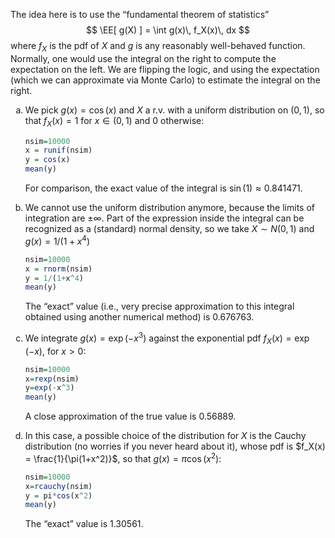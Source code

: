 The idea here is to use the "fundamental theorem of statistics"
$$ \EE[ g(X) ] = \int g(x)\, f_X(x)\, dx $$
where $f_X$ is the pdf of $X$ and $g$ is any reasonably well-behaved function. 
Normally, one would use the integral on the right to compute the expectation
on the left. We are flipping the logic, and using the expectation 
(which we can approximate via Monte Carlo) to estimate the integral on the 
right. 

a) 
    We pick $g(x) = \cos(x)$ and $X$ a r.v. with a uniform distribution on $(0,1)$, so that $f_X(x) = 1$ for $x\in (0,1)$ and $0$ otherwise:
  

    ```r
    nsim=10000
    x = runif(nsim)
    y = cos(x)
    mean(y)
    ```
    
    For comparison, the exact value of the integral is $\sin(1) \approx 0.841471$. 
  
b) 
    We cannot use the uniform distribution anymore, because the limits of integration are $\pm \infty$. Part of the expression inside the integral can be recognized as a (standard) normal density, so we take $X \sim N(0,1)$ and $g(x) =
    1/(1+x^4)$
    
    
    ```r
    nsim=10000
    x = rnorm(nsim)
    y = 1/(1+x^4)
    mean(y)
    ```
    
    The "exact" value (i.e., very precise approximation to this integral obtained using another numerical method) is $0.676763$. 
  
c) 
    We integrate $g(x) = \exp(-x^3)$ against the exponential pdf $f_X(x) = \exp(-x)$, for $x>0$: 
  
    ```r
    nsim=10000
    x=rexp(nsim)
    y=exp(-x^3)
    mean(y)
    ```
  
    A close approximation of the true value is $0.56889$.
  
d) 
    In this case, a possible choice of the distribution for $X$ is the Cauchy distribution (no worries if you never heard about it), whose pdf is $f_X(x) = \frac{1}{\pi(1+x^2)}$, so that $g(x) = \pi \cos(x^2)$:
  
    ```r
    nsim=10000
    x=rcauchy(nsim)
    y = pi*cos(x^2)
    mean(y)
    ```
  
    The "exact" value is $1.30561$. 
  
